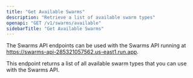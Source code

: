 ```yaml
---
title: "Get Available Swarms"
description: "Retrieve a list of available swarm types"
openapi: "GET /v1/swarms/available"
sidebarTitle: "Get Available Swarms"
---
```


<Note>

The Swarms API endpoints can be used with the Swarms API running at https://swarms-api-285321057562.us-east1.run.app.

</Note>

This endpoint returns a list of all available swarm types that you can use with the Swarms API.



